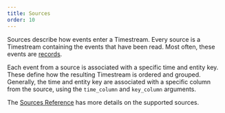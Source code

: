 ```yaml
---
title: Sources
order: 10
---
```


Sources describe how events enter a Timestream.
Every source is a Timestream containing the events that have been read.
Most often, these events are [records](data_types.qmd#record-types).

Each event from a source is associated with a specific time and entity key.
These define how the resulting Timestream is ordered and grouped.
Generally, the time and entity key are associated with a specific column from the source, using the `time_column` and `key_column` arguments.

The [Sources Reference](../reference/index.qmd#sources) has more details on the supported sources.